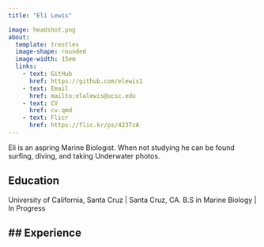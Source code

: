 ```yaml
---
title: "Eli Lewis"

image: headshot.png
about: 
  template: trestles
  image-shape: rounded
  image-width: 15em
  links:
    - text: GitHub
      href: https://github.com/elewis1
    - text: Email
      href: mailto:elalewis@ucsc.edu
    - text: CV
      href: cv.qmd
    - text: Flicr
      href: https://flic.kr/ps/423TzA
---
```


Eli is an aspring Marine Biologist. When not studying he can be found surfing, diving, and taking Underwater photos.

## Education

University of California, Santa Cruz \| Santa Cruz, CA. B.S in Marine Biology \| In Progress

## \## Experience

